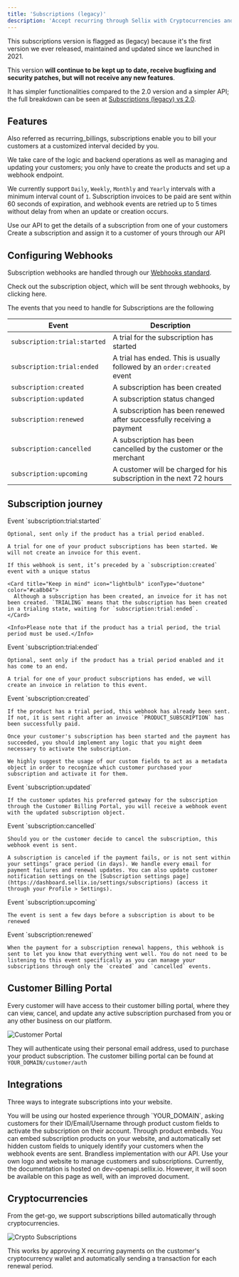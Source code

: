 ```yaml
---
title: 'Subscriptions (legacy)'
description: 'Accept recurring through Sellix with Cryptocurrencies and Fiat'
---
```


<Info>
  This subscriptions version is flagged as (legacy) because it's the first version we ever released, maintained and updated since we launched in 2021.
  
  This version <b>will continue to be kept up to date, receive bugfixing and security patches, but will not receive any new features</b>.

  It has simpler functionalities compared to the 2.0 version and a simpler API; the full breakdown can be seen at [Subscriptions (legacy) vs 2.0](/api-reference/subscriptions-compare).
</Info>

## Features

Also referred as <Tooltip tip="You might see them referenced as this throughout the code, schema, or other places.">recurring_billings</Tooltip>, subscriptions enable you to bill your customers at a customized interval decided by you.

We take care of the logic and backend operations as well as managing and updating your customers; you only have to create the products and set up a webhook endpoint.

We currently support `Daily`, `Weekly`, `Monthly` and `Yearly` intervals with a minimum interval count of `1`. Subscription invoices to be paid are sent within 60 seconds of expiration, and webhook events are retried up to 5 times without delay from when an update or creation occurs.

<CardGroup cols={2}>
  <Card title="Get Subscriptions" icon="bars-staggered" href="/api-reference/subscriptions/get-subscription">
    Use our API to get the details of a subscription from one of your customers
  </Card>
  <Card title="Create Subscription" icon="plus" href="/api-reference/subscriptions/post-subscriptions">
    Create a subscription and assign it to a customer of yours through our API
  </Card>
</CardGroup>

## Configuring Webhooks

Subscription webhooks are handled through our [Webhooks standard](/api-reference/webhooks).

<Card title="Subscription Object" icon="brackets-curly" href="/api-reference/subscriptions/get-subscription">
  Check out the subscription object, which will be sent through webhooks, by clicking here.
</Card>

The events that you need to handle for Subscriptions are the following

| Event | Description |
| ----- | ----------- |
| `subscription:trial:started` | A trial for the subscription has started |
| `subscription:trial:ended` | A trial has ended. This is usually followed by an `order:created` event |
| `subscription:created` | A subscription has been created |
| `subscription:updated` | A subscription status changed |
| `subscription:renewed` | A subscription has been renewed after successfully receiving a payment |
| `subscription:cancelled` | A subscription has been cancelled by the customer or the merchant |
| `subscription:upcoming` | A customer will be charged for his subscription in the next 72 hours |

## Subscription journey

<Steps>
  <Step title="Trial Started">
    Event `subscription:trial:started`
    
    Optional, sent only if the product has a trial period enabled.

    A trial for one of your product subscriptions has been started. We will not create an invoice for this event.

    If this webhook is sent, it’s preceded by a `subscription:created` event with a unique status

    <Card title="Keep in mind" icon="lightbulb" iconType="duotone" color="#ca8b04">
      Although a subscription has been created, an invoice for it has not been created. `TRIALING` means that the subscription has been created in a trialing state, waiting for `subscription:trial:ended`.
    </Card>

    <Info>Please note that if the product has a trial period, the trial period must be used.</Info>
  </Step>
  <Step title="Trial Ended">
    Event `subscription:trial:ended`

    Optional, sent only if the product has a trial period enabled and it has come to an end.

    A trial for one of your product subscriptions has ended, we will create an invoice in relation to this event.
  </Step>
  <Step title="Subscription Created">
    Event `subscription:created`

    If the product has a trial period, this webhook has already been sent. If not, it is sent right after an invoice `PRODUCT_SUBSCRIPTION` has been successfully paid.

    Once your customer's subscription has been started and the payment has succeeded, you should implement any logic that you might deem necessary to activate the subscription.

    We highly suggest the usage of our custom fields to act as a metadata object in order to recognize which customer purchased your subscription and activate it for them.
  </Step>
  <Step title="Subscription Updated">
    Event `subscription:updated`
    
    If the customer updates his preferred gateway for the subscription through the Customer Billing Portal, you will receive a webhook event with the updated subscription object.
  </Step>
  <Step title="Subscription Cancelled">
    Event `subscription:cancelled`
    
    Should you or the customer decide to cancel the subscription, this webhook event is sent.

    A subscription is canceled if the payment fails, or is not sent within your settings’ grace period (in days). We handle every email for payment failures and renewal updates. You can also update customer notification settings on the [Subscription settings page](https://dashboard.sellix.io/settings/subscriptions) (access it through your Profile > Settings).
  </Step>
  <Step title="Subscription Upcoming">
    Event `subscription:upcoming`
    
    The event is sent a few days before a subscription is about to be renewed
  </Step>
  <Step title="Subscription Renewed">
    Event `subscription:renewed`
    
    When the payment for a subscription renewal happens, this webhook is sent to let you know that everything went well. You do not need to be listening to this event specifically as you can manage your subscriptions through only the `created` and `cancelled` events.
  </Step>
</Steps>

## Customer Billing Portal

Every customer will have access to their customer billing portal, where they can view, cancel, and update any active subscription purchased from you or any other business on our platform.

<Frame>
  <img
    className="block"
    src="https://sellix.io/cdn-cgi/image/q=65/https://cdn.sellix.io/static/documentation/images/customer-portal.png"
    alt="Customer Portal"
  />
</Frame>

They will authenticate using their personal email address, used to purchase your product subscription. The customer billing portal can be found at `YOUR_DOMAIN/customer/auth`

## Integrations

Three ways to integrate subscriptions into your website.

<Card title="Sellix Hosted Experience" icon="browser" href="https://dashboard.sellix.io/products">
  You will be using our hosted experience through `YOUR_DOMAIN`, asking customers for their ID/Email/Username through product custom fields to activate the subscription on their account.
</Card>

<Card title="Customized embeds" icon="frame" href="https://dashboard.sellix.io/developer/embed">
  Through product embeds.
  You can embed subscription products on your website, and automatically set hidden custom fields to uniquely identify your customers when the webhook events are sent.
</Card>

<Card title="Developers API" icon="code" href="/api-reference/subscriptions/post-subscriptions">
  Brandless implementation with our API.
  Use your own logo and website to manage customers and subscriptions.
  Currently, the documentation is hosted on dev-openapi.sellix.io. However, it will soon be available on this page as well, with an improved document.
</Card>

## Cryptocurrencies

From the get-go, we support subscriptions billed automatically through cryptocurrencies.

<Frame>
  <img
    className="block"
    src="https://sellix.io/cdn-cgi/image/q=65/https://cdn.sellix.io/static/documentation/images/crypto-subscriptions.png"
    alt="Crypto Subscriptions"
  />
</Frame>

This works by approving X recurring payments on the customer's cryptocurrency wallet and automatically sending a transaction for each renewal period.

